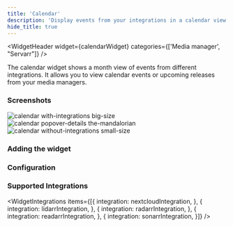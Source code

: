 ```yaml
---
title: 'Calendar'
description: 'Display events from your integrations in a calendar view within a certain relative time period'
hide_title: true
---
```




<WidgetHeader
  widget={calendarWidget}
  categories={['Media manager', "Servarr"]}
/>

The calendar widget shows a month view of events from different integrations.
It allows you to view calendar events or upcoming releases from your media managers.

### Screenshots


<div className='flex gap-1'>
    <img src={withIntegrations} alt="calendar with-integrations big-size" width={256 + 4} height={256 + 4} />
    <div className='flex flex-col gap-1'>
        <img src={popover} alt="calendar popover-details the-mandalorian" width={128 * 3} height={128} />
        <img src={withoutIntegrations} alt="calendar without-integrations small-size" width={256} height={128} />
    </div>
</div>

### Adding the widget

<AddingWidget />

### Configuration
<WidgetConfig configuration={calendarWidget.configuration} />

### Supported Integrations

<WidgetIntegrations items={[{
    integration: nextcloudIntegration,
}, {
    integration: lidarrIntegration,
}, {
    integration: radarrIntegration,
}, {
    integration: readarrIntegration,
}, {
    integration: sonarrIntegration,
}]} />